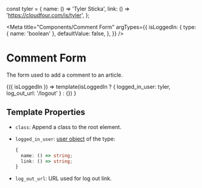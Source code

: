const tyler = {
  name: () => 'Tyler Sticka',
  link: () => 'https://cloudfour.com/is/tyler',
};

<Meta
  title="Components/Comment Form"
  argTypes={{
    isLoggedIn: {
      type: { name: 'boolean' },
      defaultValue: false,
    },
  }}
/>

# Comment Form

The form used to add a comment to an article.

<Canvas>
  <Story name="Default">
    {({ isLoggedIn }) =>
      template(isLoggedIn ? { logged_in_user: tyler, log_out_url: '/logout' } : {})
    }
  </Story>
</Canvas>

## Template Properties

- `class`: Append a class to the root element.
- `logged_in_user`: [user object](https://timber.github.io/docs/reference/timber-user/#properties) of the type:

  ```ts
  {
    name: () => string;
    link: () => string;
  }
  ```

- `log_out_url`: URL used for log out link.
